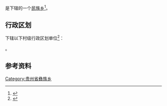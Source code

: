{{中国乡级行政区|52/05/27/205/000}}

'''{{PAGENAMEBASE}}'''是{{PRC admin/fullname|52/05/27/205/000|3}}下辖的一个[[民族乡|民族乡]]<ref>{{PRC admin/ref sgc|{{PRC admin/parent|52/05/27/205/000}}}}</ref>。

== 行政区划 ==
{{PAGENAMEBASE}}下辖以下村级行政区划单位<ref>{{PRC admin/ref sgc|52/05/27/205/000}}</ref>：

{{PRC admin/children|52/05/27/205/000}}。

== 参考资料 ==
{{reflist}}

{{贵州行政区划小作品}}
{{PRC admin/navcat|52/05/27/205/000}}
[[Category:贵州省彝族乡|Category:贵州省彝族乡]]